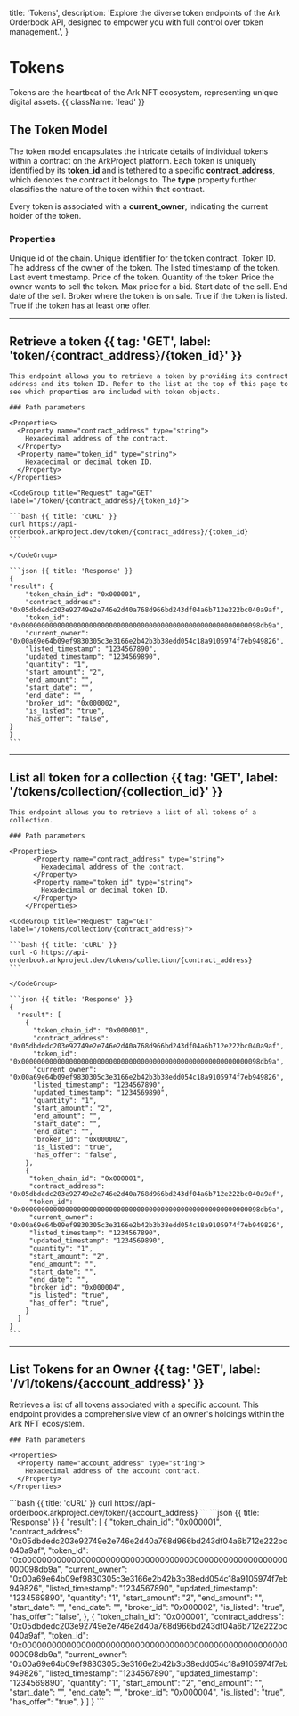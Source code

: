   title: 'Tokens',
  description:
    'Explore the diverse token endpoints of the Ark Orderbook API, designed to empower you with full control over token management.',
}

# Tokens

Tokens are the heartbeat of the Ark NFT ecosystem, representing unique digital assets. {{ className: 'lead' }}

## The Token Model

The token model encapsulates the intricate details of individual tokens within a contract on the ArkProject platform. Each token is uniquely identified by its **token_id** and is tethered to a specific **contract_address**, which denotes the contract it belongs to. The **type** property further classifies the nature of the token within that contract.

Every token is associated with a **current_owner**, indicating the current holder of the token.

### Properties

<Properties>
  <Property name="token_chain_id" type="string">
    Unique id of the chain.
  </Property>
  <Property name="token_address" type="string">
    Unique identifier for the token contract.
  </Property>
  <Property name="token_id" type="string">
    Token ID.
  </Property>
  <Property name="current_owner" type="string">
    The address of the owner of the token.
  </Property>
  <Property name="listed_timestamp" type="i64">
    The listed timestamp of the token.
  </Property>
  <Property name="updated_timestamp" type="i64">
    Last event timestamp.
  </Property>
  <Property name="current_price" type="string">
    Price of the token.
  </Property>
  <Property name="quantity" type="string">
    Quantity of the token
  </Property>
  <Property name="start_amount" type="string">
    Price the owner wants to sell the token.
  </Property>
  <Property name="end_amount" type="string">
    Max price for a bid.
  </Property>
  <Property name="start_date" type="string">
    Start date of the sell.
  </Property>
  <Property name="end_date" type="string">
    End date of the sell.
  </Property>
  <Property name="broker_id" type="string">
    Broker where the token is on sale.
  </Property>
  <Property name="is_listed" type="boolean">
    True if the token is listed.
  </Property>
  <Property name="has_offer" type="boolean">
    True if the token has at least one offer.
  </Property>

</Properties>

---

## Retrieve a token {{ tag: 'GET', label: 'token/{contract_address}/{token_id}' }}

<Row>
  <Col>

    This endpoint allows you to retrieve a token by providing its contract address and its token ID. Refer to the list at the top of this page to see which properties are included with token objects.

    ### Path parameters

    <Properties>
      <Property name="contract_address" type="string">
        Hexadecimal address of the contract.
      </Property>
      <Property name="token_id" type="string">
        Hexadecimal or decimal token ID.
      </Property>
    </Properties>

  </Col>
  <Col sticky>

    <CodeGroup title="Request" tag="GET" label="/token/{contract_address}/{token_id}">

    ```bash {{ title: 'cURL' }}
    curl https://api-orderbook.arkproject.dev/token/{contract_address}/{token_id}
    ```

    </CodeGroup>

    ```json {{ title: 'Response' }}
    {
    "result": {
        "token_chain_id": "0x000001",
        "contract_address": "0x05dbdedc203e92749e2e746e2d40a768d966bd243df04a6b712e222bc040a9af",
        "token_id": "0x000000000000000000000000000000000000000000000000000000000098db9a",
        "current_owner": "0x00a69e64b09ef9830305c3e3166e2b42b3b38edd054c18a9105974f7eb949826",
        "listed_timestamp": "1234567890",
        "updated_timestamp": "1234569890",
        "quantity": "1",
        "start_amount": "2",
        "end_amount": "",
        "start_date": "",
        "end_date": "",
        "broker_id": "0x000002",
        "is_listed": "true",
        "has_offer": "false",
    }
    }
    ```
  </Col>
</Row>

---

## List all token for a collection {{ tag: 'GET', label: '/tokens/collection/{collection_id}' }}

<Row>
  <Col>

    This endpoint allows you to retrieve a list of all tokens of a collection.

    ### Path parameters

    <Properties>
          <Property name="contract_address" type="string">
            Hexadecimal address of the contract.
          </Property>
          <Property name="token_id" type="string">
            Hexadecimal or decimal token ID.
          </Property>
        </Properties>

  </Col>
  <Col sticky>

    <CodeGroup title="Request" tag="GET" label="/tokens/collection/{contract_address}">

    ```bash {{ title: 'cURL' }}
    curl -G https://api-orderbook.arkproject.dev/tokens/collection/{contract_address}
    ```

    </CodeGroup>

    ```json {{ title: 'Response' }}
    {
      "result": [
        {
          "token_chain_id": "0x000001",
          "contract_address": "0x05dbdedc203e92749e2e746e2d40a768d966bd243df04a6b712e222bc040a9af",
          "token_id": "0x000000000000000000000000000000000000000000000000000000000098db9a",
          "current_owner": "0x00a69e64b09ef9830305c3e3166e2b42b3b38edd054c18a9105974f7eb949826",
          "listed_timestamp": "1234567890",
          "updated_timestamp": "1234569890",
          "quantity": "1",
          "start_amount": "2",
          "end_amount": "",
          "start_date": "",
          "end_date": "",
          "broker_id": "0x000002",
          "is_listed": "true",
          "has_offer": "false",
        },
        {
         "token_chain_id": "0x000001",
         "contract_address": "0x05dbdedc203e92749e2e746e2d40a768d966bd243df04a6b712e222bc040a9af",
         "token_id": "0x000000000000000000000000000000000000000000000000000000000098db9a",
         "current_owner": "0x00a69e64b09ef9830305c3e3166e2b42b3b38edd054c18a9105974f7eb949826",
         "listed_timestamp": "1234567890",
         "updated_timestamp": "1234569890",
         "quantity": "1",
         "start_amount": "2",
         "end_amount": "",
         "start_date": "",
         "end_date": "",
         "broker_id": "0x000004",
         "is_listed": "true",
         "has_offer": "true",
        }
      ]
    }
    ```

  </Col>
</Row>

---

## List Tokens for an Owner {{ tag: 'GET', label: '/v1/tokens/{account_address}' }}

<Row>
  <Col>
    Retrieves a list of all tokens associated with a specific account. This endpoint provides a comprehensive view of an owner's holdings within the Ark NFT ecosystem.

    ### Path parameters

    <Properties>
      <Property name="account_address" type="string">
        Hexadecimal address of the account contract.
      </Property>
    </Properties>

  </Col>
  <Col sticky>
  <CodeGroup title="Request" tag="GET" label="/tokens/{account_address}">
    ```bash {{ title: 'cURL' }}
        curl https://api-orderbook.arkproject.dev/token/{account_address}
    ```
  </CodeGroup>
  ```json {{ title: 'Response' }}
     {
       "result": [
         {
           "token_chain_id": "0x000001",
           "contract_address": "0x05dbdedc203e92749e2e746e2d40a768d966bd243df04a6b712e222bc040a9af",
           "token_id": "0x000000000000000000000000000000000000000000000000000000000098db9a",
           "current_owner": "0x00a69e64b09ef9830305c3e3166e2b42b3b38edd054c18a9105974f7eb949826",
           "listed_timestamp": "1234567890",
           "updated_timestamp": "1234569890",
           "quantity": "1",
           "start_amount": "2",
           "end_amount": "",
           "start_date": "",
           "end_date": "",
           "broker_id": "0x000002",
           "is_listed": "true",
           "has_offer": "false",
         },
         {
          "token_chain_id": "0x000001",
          "contract_address": "0x05dbdedc203e92749e2e746e2d40a768d966bd243df04a6b712e222bc040a9af",
          "token_id": "0x000000000000000000000000000000000000000000000000000000000098db9a",
          "current_owner": "0x00a69e64b09ef9830305c3e3166e2b42b3b38edd054c18a9105974f7eb949826",
          "listed_timestamp": "1234567890",
          "updated_timestamp": "1234569890",
          "quantity": "1",
          "start_amount": "2",
          "end_amount": "",
          "start_date": "",
          "end_date": "",
          "broker_id": "0x000004",
          "is_listed": "true",
          "has_offer": "true",
         }
       ]
     }
  ```
  </Col>
</Row>
